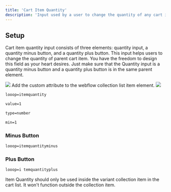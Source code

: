 ```yaml
---
title: 'Cart Item Quantity'
description: 'Input used by a user to change the quantity of any cart item.'
---
```


## Setup
Cart item quantity input consists of three elements: quantity input, a quantity minus button, and a quantity plus button. This input helps users to change the quantity of parent cart item.
You have the freedom to design this field as your heart desires. Just make sure that the Quantity input is a quantity minus button and a quantity plus button is in the same parent element.

<Frame>
<img src="/images/cart-quantity.jpg" />
</Frame>
Add the custom attribute to the webflow collection list item element.
<Frame>
<img src="/images/cart-list-item.jpg" />
</Frame>

```html
looop=itemquantity
```
```html
value=1
```
```html
type=number
```
```html
min=1
```

### Minus Button
```html
looop=itemquantityminus
```

### Plus Button
```html
looop=i temquantityplus
```

<Warning>
Item Quantity should only be used inside the variant collection item in the cart list. It won't function outside the collection item.
</Warning>